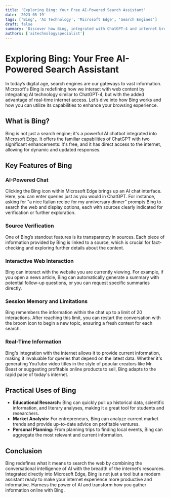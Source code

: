 ```yaml
---
title: 'Exploring Bing: Your Free AI-Powered Search Assistant'
date: '2023-05-19'
tags: ['Bing', 'AI Technology', 'Microsoft Edge', 'Search Engines']
draft: false
summary: 'Discover how Bing, integrated with ChatGPT-4 and internet browsing capabilities, enhances your web searches. This guide explains how to use Bing for real-time, AI-driven insights and factual verification directly within Microsoft Edge.'
authors: ['aitechnologyspecialist']
---
```


# Exploring Bing: Your Free AI-Powered Search Assistant

In today’s digital age, search engines are our gateways to vast information. Microsoft's Bing is redefining how we interact with web content by integrating AI technology similar to ChatGPT-4, but with the added advantage of real-time internet access. Let’s dive into how Bing works and how you can utilize its capabilities to enhance your browsing experience.

## What is Bing?

Bing is not just a search engine; it's a powerful AI chatbot integrated into Microsoft Edge. It offers the familiar capabilities of ChatGPT with two significant enhancements: it's free, and it has direct access to the internet, allowing for dynamic and updated responses.

## Key Features of Bing

### AI-Powered Chat

Clicking the Bing icon within Microsoft Edge brings up an AI chat interface. Here, you can enter queries just as you would in ChatGPT. For instance, asking for "a nice Italian recipe for my anniversary dinner" prompts Bing to search the web and display options, each with sources clearly indicated for verification or further exploration.

### Source Verification

One of Bing’s standout features is its transparency in sources. Each piece of information provided by Bing is linked to a source, which is crucial for fact-checking and exploring further details about the content.

### Interactive Web Interaction

Bing can interact with the website you are currently viewing. For example, if you open a news article, Bing can automatically generate a summary with potential follow-up questions, or you can request specific summaries directly.

### Session Memory and Limitations

Bing remembers the information within the chat up to a limit of 20 interactions. After reaching this limit, you can restart the conversation with the broom icon to begin a new topic, ensuring a fresh context for each search.

### Real-Time Information

Bing's integration with the internet allows it to provide current information, making it invaluable for queries that depend on the latest data. Whether it's generating YouTube video titles in the style of popular creators like Mr. Beast or suggesting profitable online products to sell, Bing adapts to the rapid pace of today's internet.

## Practical Uses of Bing

- **Educational Research:** Bing can quickly pull up historical data, scientific information, and literary analyses, making it a great tool for students and researchers.
- **Market Analysis:** For entrepreneurs, Bing can analyze current market trends and provide up-to-date advice on profitable ventures.
- **Personal Planning:** From planning trips to finding local events, Bing can aggregate the most relevant and current information.

## Conclusion

Bing redefines what it means to search the web by combining the conversational intelligence of AI with the breadth of the internet’s resources. Integrated directly into Microsoft Edge, Bing is not just a tool but a modern assistant ready to make your internet experience more productive and informative. Harness the power of AI and transform how you gather information online with Bing.

